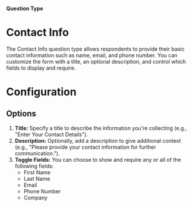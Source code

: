 
#### Question Type

# Contact Info

The Contact Info question type allows respondents to provide their basic contact information such as name, email, and phone number. You can customize the form with a title, an optional description, and control which fields to display and require.

<MdxImage
  src={Contact}
  alt="Overview of Contact Info question type"
  quality="100"
  className="max-w-full rounded-lg sm:max-w-3xl"
/>

# Configuration

## Options

1. **Title:** Specify a title to describe the information you're collecting (e.g., "Enter Your Contact Details").
2. **Description:** Optionally, add a description to give additional context (e.g., "Please provide your contact information for further communication.").
3. **Toggle Fields:** You can choose to show and require any or all of the following fields:
   - First Name
   - Last Name
   - Email
   - Phone Number
   - Company
